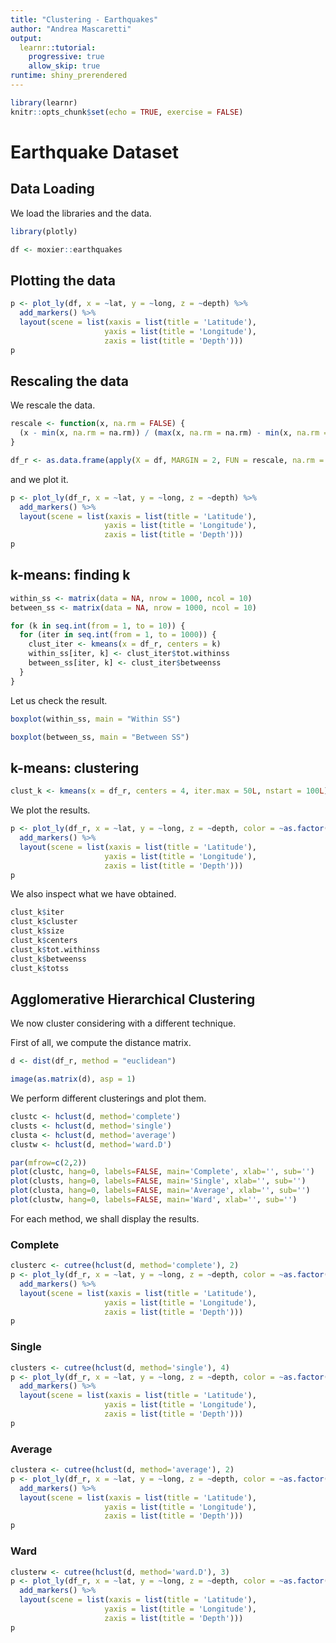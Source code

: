 ```yaml
---
title: "Clustering - Earthquakes"
author: "Andrea Mascaretti"
output:
  learnr::tutorial:
    progressive: true
    allow_skip: true
runtime: shiny_prerendered
---
```


```r
library(learnr)
knitr::opts_chunk$set(echo = TRUE, exercise = FALSE)
```


# Earthquake Dataset


## Data Loading

We load the libraries and the data.

```r
library(plotly)
```

```r
df <- moxier::earthquakes
```


## Plotting the data

```r
p <- plot_ly(df, x = ~lat, y = ~long, z = ~depth) %>%
  add_markers() %>%
  layout(scene = list(xaxis = list(title = 'Latitude'),
                     yaxis = list(title = 'Longitude'),
                     zaxis = list(title = 'Depth')))
p
```


## Rescaling the data

We rescale the data.

```r
rescale <- function(x, na.rm = FALSE) {
  (x - min(x, na.rm = na.rm)) / (max(x, na.rm = na.rm) - min(x, na.rm = na.rm))
}
```

```r
df_r <- as.data.frame(apply(X = df, MARGIN = 2, FUN = rescale, na.rm = FALSE))
```


and we plot it.

```r
p <- plot_ly(df_r, x = ~lat, y = ~long, z = ~depth) %>%
  add_markers() %>%
  layout(scene = list(xaxis = list(title = 'Latitude'),
                     yaxis = list(title = 'Longitude'),
                     zaxis = list(title = 'Depth')))
p
```



## k-means: finding k

```r
within_ss <- matrix(data = NA, nrow = 1000, ncol = 10)
between_ss <- matrix(data = NA, nrow = 1000, ncol = 10)

for (k in seq.int(from = 1, to = 10)) {
  for (iter in seq.int(from = 1, to = 1000)) {
    clust_iter <- kmeans(x = df_r, centers = k)
    within_ss[iter, k] <- clust_iter$tot.withinss
    between_ss[iter, k] <- clust_iter$betweenss
  }
}
```

Let us check the result.

```r
boxplot(within_ss, main = "Within SS")
```

```r
boxplot(between_ss, main = "Between SS")
```


## k-means: clustering

```r
clust_k <- kmeans(x = df_r, centers = 4, iter.max = 50L, nstart = 100L)
```


We plot the results.

```r
p <- plot_ly(df_r, x = ~lat, y = ~long, z = ~depth, color = ~as.factor(clust_k$cluster)) %>%
  add_markers() %>%
  layout(scene = list(xaxis = list(title = 'Latitude'),
                     yaxis = list(title = 'Longitude'),
                     zaxis = list(title = 'Depth')))
p
```


We also inspect what we have obtained.

```r
clust_k$iter
clust_k$cluster
clust_k$size
clust_k$centers
clust_k$tot.withinss
clust_k$betweenss
clust_k$totss
```



## Agglomerative Hierarchical Clustering

We now cluster considering with a different technique.

First of all, we compute the distance matrix.

```r
d <- dist(df_r, method = "euclidean")
```

```r
image(as.matrix(d), asp = 1)
```


We perform different clusterings and plot them.

```r
clustc <- hclust(d, method='complete')
clusts <- hclust(d, method='single')
clusta <- hclust(d, method='average')
clustw <- hclust(d, method='ward.D')
```

```r
par(mfrow=c(2,2))
plot(clustc, hang=0, labels=FALSE, main='Complete', xlab='', sub='')
plot(clusts, hang=0, labels=FALSE, main='Single', xlab='', sub='')
plot(clusta, hang=0, labels=FALSE, main='Average', xlab='', sub='')
plot(clustw, hang=0, labels=FALSE, main='Ward', xlab='', sub='')
```


For each method, we shall display the results.



### Complete

```r
clusterc <- cutree(hclust(d, method='complete'), 2)
p <- plot_ly(df_r, x = ~lat, y = ~long, z = ~depth, color = ~as.factor(clusterc)) %>%
  add_markers() %>%
  layout(scene = list(xaxis = list(title = 'Latitude'),
                     yaxis = list(title = 'Longitude'),
                     zaxis = list(title = 'Depth')))
p
```


### Single

```r
clusters <- cutree(hclust(d, method='single'), 4)
p <- plot_ly(df_r, x = ~lat, y = ~long, z = ~depth, color = ~as.factor(clusters)) %>%
  add_markers() %>%
  layout(scene = list(xaxis = list(title = 'Latitude'),
                     yaxis = list(title = 'Longitude'),
                     zaxis = list(title = 'Depth')))
p
```


### Average

```r
clustera <- cutree(hclust(d, method='average'), 2)
p <- plot_ly(df_r, x = ~lat, y = ~long, z = ~depth, color = ~as.factor(clustera)) %>%
  add_markers() %>%
  layout(scene = list(xaxis = list(title = 'Latitude'),
                     yaxis = list(title = 'Longitude'),
                     zaxis = list(title = 'Depth')))
p
```


### Ward

```r
clusterw <- cutree(hclust(d, method='ward.D'), 3)
p <- plot_ly(df_r, x = ~lat, y = ~long, z = ~depth, color = ~as.factor(clusterw)) %>%
  add_markers() %>%
  layout(scene = list(xaxis = list(title = 'Latitude'),
                     yaxis = list(title = 'Longitude'),
                     zaxis = list(title = 'Depth')))
p
```
